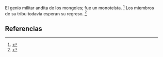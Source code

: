 El genio militar andita de los mongoles; fue un monoteísta. <ref>{{lib|LU|79|1|9}}</ref> Los miembros de su tribu todavía esperan su regreso. <ref>{{lib|LU|92|5|6}}</ref> 

== Referencias ==
<references />
